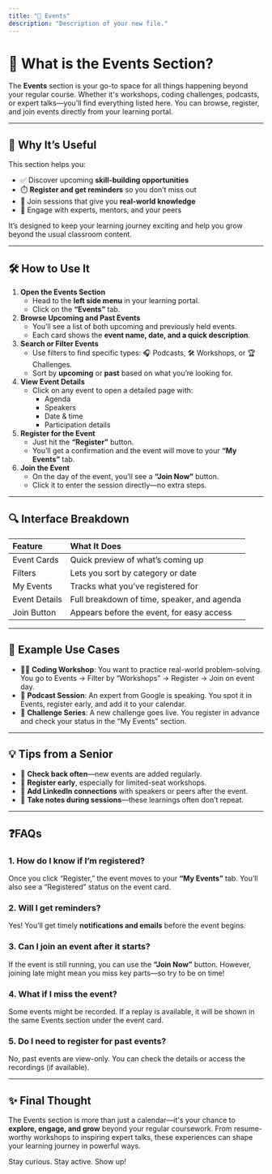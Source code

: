 ```yaml
---
title: "🎉 Events"
description: "Description of your new file."
---
```


# **📌 What is the Events Section?**

The **Events** section is your go-to space for all things happening beyond your regular course. Whether it's workshops, coding challenges, podcasts, or expert talks—you’ll find everything listed here. You can browse, register, and join events directly from your learning portal.

---

## **🎯 Why It’s Useful**

This section helps you:

- ✅ Discover upcoming **skill-building opportunities**
- ⏱️ **Register and get reminders** so you don’t miss out
- 🧠 Join sessions that give you **real-world knowledge**
- 💬 Engage with experts, mentors, and your peers

It’s designed to keep your learning journey exciting and help you grow beyond the usual classroom content.

---

## **🛠️ How to Use It**

1. **Open the Events Section**
   - Head to the **left side menu** in your learning portal.
   - Click on the **“Events”** tab.
2. **Browse Upcoming and Past Events**
   - You’ll see a list of both upcoming and previously held events.
   - Each card shows the **event name, date, and a quick description**.
3. **Search or Filter Events**
   - Use filters to find specific types: 🎧 Podcasts, 🛠️ Workshops, or 🏆 Challenges.
   - Sort by **upcoming** or **past** based on what you’re looking for.
4. **View Event Details**
   - Click on any event to open a detailed page with:
     - Agenda
     - Speakers
     - Date & time
     - Participation details
5. **Register for the Event**
   - Just hit the **“Register”** button.
   - You’ll get a confirmation and the event will move to your **“My Events”** tab.
6. **Join the Event**
   - On the day of the event, you’ll see a **“Join Now”** button.
   - Click it to enter the session directly—no extra steps.

---

## **🔍 Interface Breakdown**

| **Feature**   | **What It Does**                            |
| :------------ | :------------------------------------------ |
| Event Cards   | Quick preview of what’s coming up           |
| Filters       | Lets you sort by category or date           |
| My Events     | Tracks what you’ve registered for           |
| Event Details | Full breakdown of time, speaker, and agenda |
| Join Button   | Appears before the event, for easy access   |

---

## **🧠 Example Use Cases**

- 👩‍💻 **Coding Workshop**: You want to practice real-world problem-solving. You go to Events → Filter by “Workshops” → Register → Join on event day.
- 🎤 **Podcast Session**: An expert from Google is speaking. You spot it in Events, register early, and add it to your calendar.
- 🏁 **Challenge Series**: A new challenge goes live. You register in advance and check your status in the “My Events” section.

---

## **💡 Tips from a Senior**

- 🔔 **Check back often**—new events are added regularly.
- 📅 **Register early**, especially for limited-seat workshops.
- 🔗 **Add LinkedIn connections** with speakers or peers after the event.
- 📝 **Take notes during sessions**—these learnings often don’t repeat.

---

## **❓FAQs**

### **1. How do I know if I’m registered?**

Once you click “Register,” the event moves to your **“My Events”** tab. You’ll also see a “Registered” status on the event card.

### **2. Will I get reminders?**

Yes\! You’ll get timely **notifications and emails** before the event begins.

### **3. Can I join an event after it starts?**

If the event is still running, you can use the **“Join Now”** button. However, joining late might mean you miss key parts—so try to be on time\!

### **4. What if I miss the event?**

Some events might be recorded. If a replay is available, it will be shown in the same Events section under the event card.

### **5. Do I need to register for past events?**

No, past events are view-only. You can check the details or access the recordings (if available).

---

## **✨ Final Thought**

The Events section is more than just a calendar—it's your chance to **explore, engage, and grow** beyond your regular coursework. From resume-worthy workshops to inspiring expert talks, these experiences can shape your learning journey in powerful ways.

Stay curious. Stay active. Show up\!